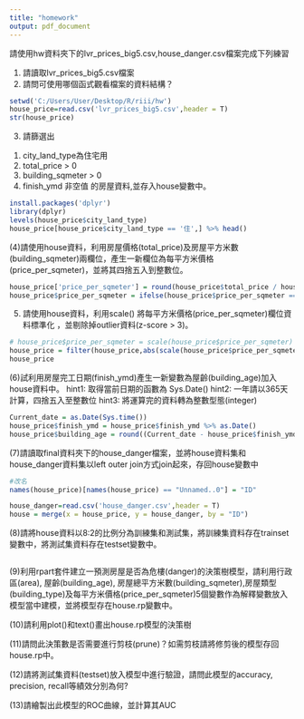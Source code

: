 ---
title: "homework"
output: pdf_document
---

請使用hw資料夾下的lvr_prices_big5.csv,house_danger.csv檔案完成下列練習

(1) 請讀取lvr_prices_big5.csv檔案
(2) 請問可使用哪個函式觀看檔案的資料結構？

```{r}
setwd('C:/Users/User/Desktop/R/riii/hw')
house_price=read.csv('lvr_prices_big5.csv',header = T) 
str(house_price)
```

(3) 請篩選出
1. city_land_type為住宅用
2. total_price > 0
3. building_sqmeter > 0
4. finish_ymd 非空值
的房屋資料,並存入house變數中。

```{r}
install.packages('dplyr')
library(dplyr)
levels(house_price$city_land_type)
house_price[house_price$city_land_type == '住',] %>% head()
```

(4)請使用house資料，利用房屋價格(total_price)及房屋平方米數(building_sqmeter)兩欄位，產生一新欄位為每平方米價格(price_per_sqmeter)，並將其四捨五入到整數位。

```{r}
house_price['price_per_sqmeter'] = round(house_price$total_price / house_price$building_sqmeter, 0)
house_price$price_per_sqmeter = ifelse(house_price$price_per_sqmeter == Inf, 0, house_price$price_per_sqmeter)
```

(5) 請使用house資料，利用scale() 將每平方米價格(price_per_sqmeter)欄位資料標準化
，並剔除掉outlier資料(z-score > 3)。

```{r}
# house_price$price_per_sqmeter = scale(house_price$price_per_sqmeter)
house_price = filter(house_price,abs(scale(house_price$price_per_sqmeter)) <= 3)
house_price
```


(6)試利用房屋完工日期(finish_ymd)產生一新變數為屋齡(building_age)加入house資料中。
hint1: 取得當前日期的函數為 Sys.Date()
hint2: 一年請以365天計算，四捨五入至整數位
hint3: 將運算完的資料轉為整數型態(integer)

```{r}
Current_date = as.Date(Sys.time())
house_price$finish_ymd = house_price$finish_ymd %>% as.Date()
house_price$building_age = round((Current_date - house_price$finish_ymd)/ 365, 0) 

```


(7)請讀取final資料夾下的house_danger檔案，並將house資料集和house_danger資料集以left outer join方式join起來，存回house變數中

```{r}
#改名
names(house_price)[names(house_price) == "Unnamed..0"] = "ID"

house_danger=read.csv('house_danger.csv',header = T) 
house = merge(x = house_price, y = house_danger, by = "ID") 

```

(8)請將house資料以8:2的比例分為訓練集和測試集，將訓練集資料存在trainset變數中，將測試集資料存在testset變數中。

```{r}

```

(9)利用rpart套件建立一預測房屋是否為危樓(danger)的決策樹模型，請利用行政區(area), 屋齡(building_age), 房屋總平方米數(building_sqmeter),房屋類型(building_type)及每平方米價格(price_per_sqmeter)5個變數作為解釋變數放入模型當中建模，並將模型存在house.rp變數中。

(10)請利用plot()和text()畫出house.rp模型的決策樹

(11)請問此決策數是否需要進行剪枝(prune)？如需剪枝請將修剪後的模型存回house.rp中。

(12)請將測試集資料(testset)放入模型中進行驗證，請問此模型的accuracy, precision, recall等績效分別為何?

(13)請繪製出此模型的ROC曲線，並計算其AUC